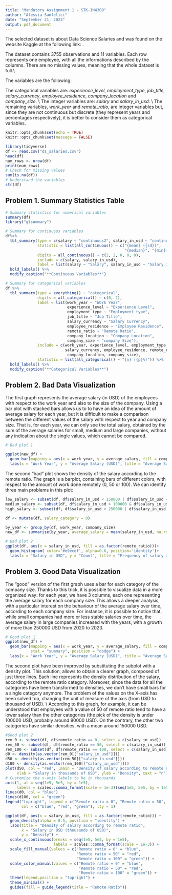 ```yaml
---
title: "Mandatory Assignment 1 - STK-IN4300"
author: "Alessia Sanfelici"
date: "September 21, 2023"
output: pdf_document
---
```


The selected dataset is about Data Science Salaries and was found on the website Kaggle at the following link: \url{https://www.kaggle.com/datasets/arnabchaki/data-science-salaries-2023}.

The dataset contains 3755 observations and 11 variables. Each row represents one employee, with all the informations described by the columns. There are no missing values, meaning that the whole dataset is full.\\

The variables are the following:
\begin{itemize}
    \item $work\_year$: the year the salary was paid;
    \item $experience\_level$: experience level of the employee during the year;
    \item $employment\_type$: type of employee;
    \item $job\_title$: role worked during the year;
    \item $salary$: total salary expressed in the currency of the country of work;
    \item $salary\_currency$: currency of the salary;
    \item $salary\_in\_usd$: salary converted in USD;
    \item $employee\_residence$: primary country of residence of the employee during during the working year;
    \item $remote\_ratio$: overall amount of work done remotely; 
    \item $company\_location$: country of the company where the employee works;
    \item $company\_size$: size (in terms of number of working people) of the company during the year;
\end{itemize}
The categorical variables are: $experience\_level$, $employment\_type$, $job\_title$, $salary\_currency$, $employee\_residence$, $company\_location$ and $company\_size$.
\\
The integer variables are: $salary$ and $salary\_in\_usd$.
\\
The remaining variables, $work\_year$ and $remote\_ratio$, are integer variables but, since they are not continuous but discrete (they represent years and percentages respectively), it is better to consider them as categorical variables.
\newline
```r

knitr::opts_chunk$set(echo = TRUE)
knitr::opts_chunk$set(message = FALSE)

library(tidyverse)
df <- read.csv("ds_salaries.csv")
head(df)
num_rows <- nrow(df)
print(num_rows)
# Check for missing values
sum(is.na(df))
# Understand the variables
str(df)
```

## Problem 1. Summary Statistics Table

```r
# Summary statistics for numerical variables
summary(df)
library("gtsummary")

# Summary for continuous variables
df%>% 
  tbl_summary(type = c(salary ~ "continuous2", salary_in_usd ~ "continuous2"), 
              statistic = list(all_continuous() ~ c("{mean} ({sd})", 
                                                    "{median}", "{min}-{max}")),
              digits = all_continuous() ~ c(2, 2, 0, 0, 0), 
              include = c(salary, salary_in_usd),
              label = list(salary ~ "Salary", salary_in_usd ~ "Salary in USD")) %>%
  bold_labels() %>%
  modify_caption("**Continuous Variables**")

# Summary for categorical variables 
df %>%
  tbl_summary(type = everything() ~ "categorical", 
              digits = all_categorical() ~ c(0, 2), 
              label = list(work_year ~ "WOrk Year", 
                           experience_level ~ "Experience Level",
                           employment_type ~ "Employment type",
                           job_title ~ "Job Title", 
                           salary_currency ~ "Salary Currency",
                           employee_residence ~ "Employee Residence",
                           remote_ratio ~ "Remote Ratio",
                           company_location ~ "Company Location",
                           company_size ~ "company Size"),
              include = c(work_year, experience_level, employment_type, job_title,
                          salary_currency, employee_residence, remote_ratio,
                           company_location, company_size),
              statistic = list(all_categorical() ~ "{n} ({p}%)")) %>%
  bold_labels() %>%
  modify_caption("**Categorical Variables**")


```

## Problem 2. Bad Data Visualization

The first graph represents the average salary (in USD) of the employees with respect to the work year and also to the size of the company. Using a bar plot with stacked bars allows us to to have an idea of the amount of average salary for each year, but it is difficult to make a comparison between the different values of the salary with respect to year and company size. That is, for each year, we can only see the total salary, obtained by the sum of the average salaries for small, medium and large companies, without any indication about the single values, which cannot be compared. \newline

```r
# Bad plot 1

ggplot(new_df) +
  geom_bar(mapping = aes(x = work_year, y = average_salary, fill = company_size), stat = "identity")+
  labs(x = "Work Year", y = "Average Salary (USD)", title = "Average Salary by Work Year and Company Size")
```
The second "bad" plot shows the density of the salary according to the remote ratio. The graph is a barplot, containing bars of different colors, with respect to the amount of work done remotely (0, 50 or 100). We can identify three main problems in this plot:
\begin{enumerate}
    \item The bars overlap, making the trends confusing and difficult to understand and analyze;
    \item Since the 50 category has a very low number of cases, the corresponding bars are very small, making it very hard to catch the frequency and the behaviour of this category;
    \item The values on the X-axis are not so easy to interpret.
\end{enumerate}
\newline
```r
low_salary <- subset(df, df$salary_in_usd < 150000 | df$salary_in_usd == 150000)
medium_salary <- subset(df, df$salary_in_usd > 100000 & df$salary_in_usd < 250000)
high_salary <- subset(df, df$salary_in_usd > 250000 | df$salary_in_usd == 250000)

df <- mutate(df, salary_category = 0)

by_year <- group_by(df, work_year, company_size)
new_df <- summarize(by_year, average_salary = mean(salary_in_usd, na.rm = TRUE))

# Bad plot 2
ggplot(df, aes(x = salary_in_usd, fill = as.factor(remote_ratio)))+
  geom_histogram( color='#e9ecef', alpha=0.6, position='identity')+
  labs(x = "Salary in USD", y = "Count", title = "Frequency of salary according to remote ratio")
```

## Problem 3. Good Data Visualization

The "good" version of the first graph uses a bar for each category of the company size. Thanks to this trick, it is possible to visualize data in a more organized way: for each year, we have 3 columns, each one representing the average salary for each company size. This allows a deeper analysis, with a particular interest on the behaviour of the average salary over time, according to each company size. For instance, it is possible to notice that, while small companies had more or less stable salaries over time, the average salary in large companies increased with the years, with a growth of more than 250000 USD from 2020 to 2023.
\newline
```r
# Good plot 1
ggplot(new_df) +
  geom_bar(mapping = aes(x = work_year, y = average_salary, fill = company_size), 
           stat = "summary", position = "dodge") + 
  labs(x = "Work Year", y = "Average Salary (USD)", title = "Average Salary by Work Year and Company Size")
```

The second plot have been improved by substituting the subplot with a density plot. This solution, allows to obtain a clearer graph, composed of just three lines. Each line represents the density distribution of the salary, according to the remote ratio category. Moreover, since the data for all the categories have been transformed to densities, we don't have small bars for a single category anymore. The problem of the values on the X-axis has been solved too, changing the unit of measure of the axis (from USD to thousand of USD).
\\
According to this graph, for example, it can be understood that employees with a value of 50 of remote ratio tend to have a lower salary than the other categories (the pick of the density is under 100000 USD, probably around 80000 USD). On the contrary, the other two categories have similar densities, with a mean around 150000 USD. 
\newline

```r
#Good plot 2
rem_0 <- subset(df, df$remote_ratio == 0, select = c(salary_in_usd))
rem_50 <- subset(df, df$remote_ratio == 50, select = c(salary_in_usd))
rem_100 <- subset(df, df$remote_ratio == 100, select = c(salary_in_usd))
d0 <- density(as.vector(rem_0[["salary_in_usd"]]))
d50 <- density(as.vector(rem_50[["salary_in_usd"]]))
d100 <- density(as.vector(rem_100[["salary_in_usd"]]))
plot(d50, col = "red", ,main = "Density of salary according to remote ratio",
     xlab = "Salary in thousands of USD", ylab = "Density", xaxt = "n") 
# Customize the x-axis labels to be in thousands
axis(1, at = seq(1e5, 5e5, by = 1e5),
     labels = scales::comma_format(scale = 1e-3)(seq(1e5, 5e5, by = 1e5)))
lines(d0, col = "blue")
lines(d100, col = "green")
legend("topright", legend = c("Remote ratio = 0", "Remote ratio = 50", "Remote ratio = 100"),
       col = c("blue", "red", "green"), lty = 1)

ggplot(df, aes(x = salary_in_usd, fill = as.factor(remote_ratio))) +
  geom_density(alpha = 0.5, position = "identity") +
  labs(title = "Density of salary according to remote ratio",
       x = "Salary in USD (thousands of USD)",
       y = "Density") +
  scale_x_continuous(breaks = seq(1e5, 5e5, by = 1e5),
                     labels = scales::comma_format(scale = 1e-3)) +
  scale_fill_manual(values = c("Remote ratio = 0" = "blue",
                               "Remote ratio = 50" = "red",
                               "Remote ratio = 100" = "green")) +
  scale_color_manual(values = c("Remote ratio = 0" = "blue",
                                "Remote ratio = 50" = "red",
                                "Remote ratio = 100" = "green")) +
  theme(legend.position = "topright") +
  theme_minimal() + 
  guides(fill = guide_legend(title = "Remote Ratio"))
```
